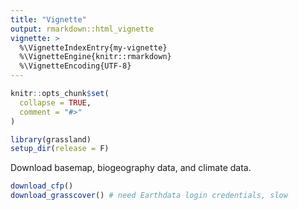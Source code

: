 ```yaml
---
title: "Vignette"
output: rmarkdown::html_vignette
vignette: >
  %\VignetteIndexEntry{my-vignette}
  %\VignetteEngine{knitr::rmarkdown}
  %\VignetteEncoding{UTF-8}
---
```


```r
knitr::opts_chunk$set(
  collapse = TRUE,
  comment = "#>"
)
```

```r
library(grassland)
setup_dir(release = F)
```

Download basemap, biogeography data, and climate data.
```r
download_cfp()
download_grasscover() # need Earthdata login credentials, slow
```

